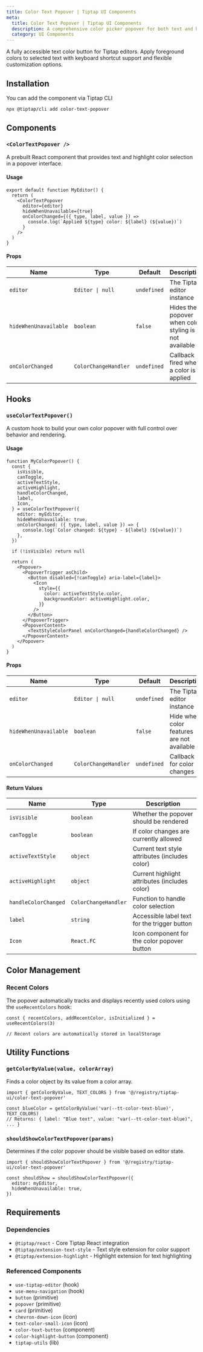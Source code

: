 ```yaml
---
title: Color Text Popover | Tiptap UI Components
meta:
  title: Color Text Popover | Tiptap UI Components
  description: A comprehensive color picker popover for both text and highlight colors in Tiptap editors with recent colors, keyboard navigation, and visual color feedback.
  category: UI Components
---
```



A fully accessible text color button for Tiptap editors. Apply foreground colors to selected text with keyboard shortcut support and flexible customization options.

<CodeDemo isScrollable src="https://template.tiptap.dev/preview/tiptap-ui/color-text-popover" />

## Installation

You can add the component via Tiptap CLI

```bash
npx @tiptap/cli add color-text-popover
```

## Components

### `<ColorTextPopover />`

A prebuilt React component that provides text and highlight color selection in a popover interface.

#### Usage

```tsx
export default function MyEditor() {
  return (
    <ColorTextPopover
      editor={editor}
      hideWhenUnavailable={true}
      onColorChanged={({ type, label, value }) =>
        console.log(`Applied ${type} color: ${label} (${value})`)
      }
    />
  )
}
```

#### Props

| Name                  | Type                 | Default     | Description                                           |
| --------------------- | -------------------- | ----------- | ----------------------------------------------------- |
| `editor`              | `Editor \| null`     | `undefined` | The Tiptap editor instance                            |
| `hideWhenUnavailable` | `boolean`            | `false`     | Hides the popover when color styling is not available |
| `onColorChanged`      | `ColorChangeHandler` | `undefined` | Callback fired when a color is applied                |

## Hooks

### `useColorTextPopover()`

A custom hook to build your own color popover with full control over behavior and rendering.

#### Usage

```tsx
function MyColorPopover() {
  const {
    isVisible,
    canToggle,
    activeTextStyle,
    activeHighlight,
    handleColorChanged,
    label,
    Icon,
  } = useColorTextPopover({
    editor: myEditor,
    hideWhenUnavailable: true,
    onColorChanged: ({ type, label, value }) => {
      console.log(`Color changed: ${type} - ${label} (${value})`)
    },
  })

  if (!isVisible) return null

  return (
    <Popover>
      <PopoverTrigger asChild>
        <Button disabled={!canToggle} aria-label={label}>
          <Icon
            style={{
              color: activeTextStyle.color,
              backgroundColor: activeHighlight.color,
            }}
          />
        </Button>
      </PopoverTrigger>
      <PopoverContent>
        <TextStyleColorPanel onColorChanged={handleColorChanged} />
      </PopoverContent>
    </Popover>
  )
}
```

#### Props

| Name                  | Type                 | Default     | Description                                |
| --------------------- | -------------------- | ----------- | ------------------------------------------ |
| `editor`              | `Editor \| null`     | `undefined` | The Tiptap editor instance                 |
| `hideWhenUnavailable` | `boolean`            | `false`     | Hide when color features are not available |
| `onColorChanged`      | `ColorChangeHandler` | `undefined` | Callback for color changes                 |

#### Return Values

| Name                 | Type                 | Description                                    |
| -------------------- | -------------------- | ---------------------------------------------- |
| `isVisible`          | `boolean`            | Whether the popover should be rendered         |
| `canToggle`          | `boolean`            | If color changes are currently allowed         |
| `activeTextStyle`    | `object`             | Current text style attributes (includes color) |
| `activeHighlight`    | `object`             | Current highlight attributes (includes color)  |
| `handleColorChanged` | `ColorChangeHandler` | Function to handle color selection             |
| `label`              | `string`             | Accessible label text for the trigger button   |
| `Icon`               | `React.FC`           | Icon component for the color popover button    |

## Color Management

### Recent Colors

The popover automatically tracks and displays recently used colors using the `useRecentColors` hook:

```tsx
const { recentColors, addRecentColor, isInitialized } = useRecentColors(3)

// Recent colors are automatically stored in localStorage
```

## Utility Functions

### `getColorByValue(value, colorArray)`

Finds a color object by its value from a color array.

```tsx
import { getColorByValue, TEXT_COLORS } from '@/registry/tiptap-ui/color-text-popover'

const blueColor = getColorByValue('var(--tt-color-text-blue)', TEXT_COLORS)
// Returns: { label: "Blue text", value: "var(--tt-color-text-blue)", ... }
```

### `shouldShowColorTextPopover(params)`

Determines if the color popover should be visible based on editor state.

```tsx
import { shouldShowColorTextPopover } from '@/registry/tiptap-ui/color-text-popover'

const shouldShow = shouldShowColorTextPopover({
  editor: myEditor,
  hideWhenUnavailable: true,
})
```

## Requirements

### Dependencies

- `@tiptap/react` - Core Tiptap React integration
- `@tiptap/extension-text-style` - Text style extension for color support
- `@tiptap/extension-highlight` - Highlight extension for text highlighting

### Referenced Components

- `use-tiptap-editor` (hook)
- `use-menu-navigation` (hook)
- `button` (primitive)
- `popover` (primitive)
- `card` (primitive)
- `chevron-down-icon` (icon)
- `text-color-small-icon` (icon)
- `color-text-button` (component)
- `color-highlight-button` (component)
- `tiptap-utils` (lib)
